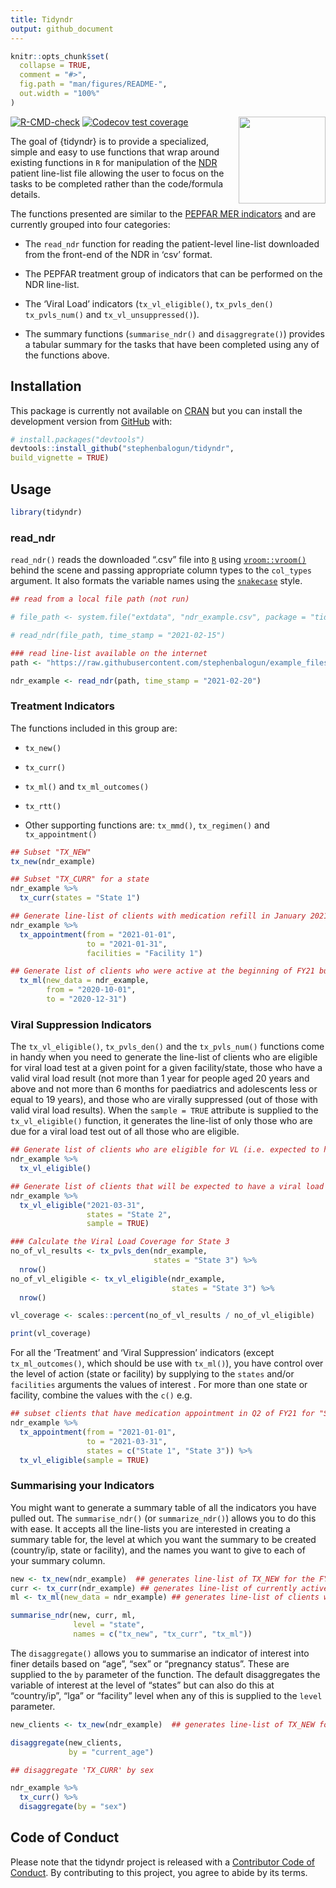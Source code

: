 ```yaml
---
title: Tidyndr
output: github_document
---
```


<!-- README.md is generated from README.Rmd. Please edit that file -->

```r
knitr::opts_chunk$set(
  collapse = TRUE,
  comment = "#>",
  fig.path = "man/figures/README-",
  out.width = "100%"
)
```

<a href='https://github.com/stephenbalogun/tidyndr/tree/master/man/figures/logo.svg'><img src="man/figures/logo.svg" align="right" height="139"/></a>

<!-- badges: start -->
[![R-CMD-check](https://github.com/stephenbalogun/tidyndr/workflows/R-CMD-check/badge.svg)](https://github.com/stephenbalogun/tidyndr/actions) [![Codecov test coverage](https://codecov.io/gh/stephenbalogun/tidyndr/branch/master/graph/badge.svg)](https://codecov.io/gh/stephenbalogun/tidyndr?branch=master)
<!-- [![R build status](https://github.com/stephenbalogun/tidyndr/workflows/R-CMD-check/badge.svg)](https://github.com/stephenbalogun/tidyndr/actions?workflow=R-CMD-check)  -->
<!-- badges: end -->

The goal of {tidyndr} is to provide a specialized, simple and easy to use functions that wrap around existing functions in `R` for manipulation of the [NDR](https://ndr.shieldnigeriaproject.com/) patient line-list file allowing the user to focus on the tasks to be completed rather than the code/formula details.

The functions presented are similar to the [PEPFAR MER indicators](https://datim.zendesk.com/hc/en-us/articles/360000084446-MER-Indicator-Reference-Guides) and are currently grouped into four categories:

-   The `read_ndr` function for reading the patient-level line-list downloaded from the front-end of the NDR in 'csv' format.

-   The PEPFAR treatment group of indicators that can be performed on the NDR line-list.

-   The 'Viral Load' indicators (`tx_vl_eligible()`, `tx_pvls_den()` `tx_pvls_num()` and `tx_vl_unsuppressed()`).

-   The summary functions (`summarise_ndr()` and `disaggregrate()`) provides a tabular summary for the tasks that have been completed using any of the functions above.

## Installation

<!-- You can install the released version of tidyndr from [CRAN](https://CRAN.R-project.org) with: -->

<!-- ``` r -->

<!-- install.packages("tidyndr") -->

<!-- ``` -->

This package is currently not available on [CRAN](https://CRAN.R-project.org) but you can install the development version from [GitHub](https://github.com/) with:

``` r
# install.packages("devtools")
devtools::install_github("stephenbalogun/tidyndr",
build_vignette = TRUE)
```

## Usage

```r
library(tidyndr)
```

### read_ndr

`read_ndr()` reads the downloaded ".csv" file into [`R`](https://cran.r-project.org) using [`vroom::vroom()`](https://vroom.r-lib.org/) behind the scene and passing appropriate column types to the `col_types` argument. It also formats the variable names using the [`snakecase`](https://en.wikipedia.org/wiki/Snake_case) style.

```r
## read from a local file path (not run)

# file_path <- system.file("extdata", "ndr_example.csv", package = "tidyndr")

# read_ndr(file_path, time_stamp = "2021-02-15")

### read line-list available on the internet
path <- "https://raw.githubusercontent.com/stephenbalogun/example_files/main/ndr_example.csv"

ndr_example <- read_ndr(path, time_stamp = "2021-02-20")
```

### Treatment Indicators

The functions included in this group are:

-   `tx_new()`

-   `tx_curr()`

-   `tx_ml()` and `tx_ml_outcomes()`

-   `tx_rtt()`

-   Other supporting functions are: `tx_mmd()`, `tx_regimen()` and `tx_appointment()`

```r
## Subset "TX_NEW"
tx_new(ndr_example)

## Subset "TX_CURR" for a state
ndr_example %>%
  tx_curr(states = "State 1")

## Generate line-list of clients with medication refill in January 2021 for a facility (Facility 1)
ndr_example %>%
  tx_appointment(from = "2021-01-01",
                 to = "2021-01-31",
                 facilities = "Facility 1")

## Generate list of clients who were active at the beginning of FY21 but became inactive at the end of Q1 of FY21.
  tx_ml(new_data = ndr_example,
        from = "2020-10-01",
        to = "2020-12-31")
```

### Viral Suppression Indicators

The `tx_vl_eligible()`, `tx_pvls_den()` and the `tx_pvls_num()` functions come in handy when you need to generate the line-list of clients who are eligible for viral load test at a given point for a given facility/state, those who have a valid viral load result (not more than 1 year for people aged 20 years and above and not more than 6 months for paediatrics and adolescents less or equal to 19 years), and those who are virally suppressed (out of those with valid viral load results). When the `sample = TRUE` attribute is supplied to the `tx_vl_eligible()` function, it generates the line-list of only those who are due for a viral load test out of all those who are eligible.

```r
## Generate list of clients who are eligible for VL (i.e. expected to have a documented VL result)
ndr_example %>%
  tx_vl_eligible()

## Generate list of clients that will be expected to have a viral load test done in Q2 of FY21 for "State 2"
ndr_example %>%
  tx_vl_eligible("2021-03-31",
                 states = "State 2",
                 sample = TRUE)

### Calculate the Viral Load Coverage for State 3
no_of_vl_results <- tx_pvls_den(ndr_example,
                                states = "State 3") %>%
  nrow()
no_of_vl_eligible <- tx_vl_eligible(ndr_example,
                                    states = "State 3") %>%
  nrow()

vl_coverage <- scales::percent(no_of_vl_results / no_of_vl_eligible)

print(vl_coverage)
```

For all the 'Treatment' and 'Viral Suppression' indicators (except `tx_ml_outcomes()`, which should be use with `tx_ml()`), you have control over the level of action (state or facility) by supplying to the `states` and/or `facilities` arguments the values of interest . For more than one state or facility, combine the values with the `c()` e.g.

```r
## subset clients that have medication appointment in Q2 of FY21 for "State 1" and "State 3" and are also due for viral load
ndr_example %>%
  tx_appointment(from = "2021-01-01",
                 to = "2021-03-31",
                 states = c("State 1", "State 3")) %>%
  tx_vl_eligible(sample = TRUE)
```

### Summarising your Indicators

You might want to generate a summary table of all the indicators you have pulled out. The `summarise_ndr()` (or `summarize_ndr()`) allows you to do this with ease. It accepts all the line-lists you are interested in creating a summary table for, the level at which you want the summary to be created (country/ip, state or facility), and the names you want to give to each of your summary column.

```r
new <- tx_new(ndr_example)  ## generates line-list of TX_NEW for the FY
curr <- tx_curr(ndr_example) ## generates line-list of currently active clients
ml <- tx_ml(new_data = ndr_example) ## generates line-list of clients who were active at the beginning of the FY but currently inactive

summarise_ndr(new, curr, ml,
              level = "state",
              names = c("tx_new", "tx_curr", "tx_ml"))
```

The `disaggregate()` allows you to summarise an indicator of interest into finer details based on "age", "sex" or "pregnancy status". These are supplied to the `by` parameter of the function. The default disaggregates the variable of interest at the level of "states" but can also do this at "country/ip", "lga" or "facility" level when any of this is supplied to the `level` parameter.

```r
new_clients <- tx_new(ndr_example)  ## generates line-list of TX_NEW for the FY

disaggregate(new_clients,
             by = "current_age")

## disaggregate 'TX_CURR' by sex

ndr_example %>%
  tx_curr() %>%
  disaggregate(by = "sex")
```

## Code of Conduct

Please note that the tidyndr project is released with a [Contributor Code of Conduct](https://contributor-covenant.org/version/2/0/CODE_OF_CONDUCT.html). By contributing to this project, you agree to abide by its terms.
